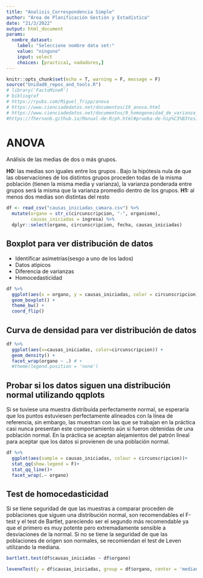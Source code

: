 ```yaml
---
title: "Analisis_Correspondencia Simple"
author: "Área de Planificación Gestión y Estadística"
date: "21/3/2022"
output: html_document
params:
  nombre_dataset:
    label: "Seleccione nombre data set:"
    value: "ninguno"
    input: select
    choices: [practica1, nadadores,]
---
```

```r
knitr::opts_chunk$set(echo = T, warning = F, message = F)
source("Unidad0_repos_and_tools.R")
# library('FactoMineR')
# bibliograf
# https://rpubs.com/Miguel_Tripp/anova
# https://www.cienciadedatos.net/documentos/19_anova.html
# https://www.cienciadedatos.net/documentos/9_homogeneidad_de_varianza_homocedasticidad.html
#https://fhernanb.github.io/Manual-de-R/ph.html#prueba-de-hip%C3%B3tesis-para-la-varianza-sigma2-de-una-poblaci%C3%B3n-normal


```

# ANOVA

Análisis de las medias de dos o más grupos.

**H0:** las medias son iguales entre los grupos . Bajo la hipótesis nula de que las observaciones de los distintos grupos proceden todas de la misma población (tienen la misma media y varianza), la varianza ponderada entre grupos será la misma que la varianza promedio dentro de los grupos.
**H1:** al menos dos medias son distintas del resto

```r
df <- read_csv("causas_iniciadas_camara.csv") %>% 
  mutate(organo = str_c(circunscripcion, "-", organismo),
         causas_iniciadas = ingresa) %>% 
  dplyr::select(organo, circunscripcion, fecha, causas_iniciadas)
```

## Boxplot para ver distribución de datos

- Identificar asimetrías(sesgo a uno de los lados)     
- Datos atipicos       
- Diferencia de varianzas   
- Homocedasticidad   

```r
df %>% 
  ggplot(aes(x = organo, y = causas_iniciadas, color = circunscripcion)) +
  geom_boxplot() +
  theme_bw() +
  coord_flip()
```

## Curva de densidad para ver distribución de datos

```r
df %>% 
  ggplot(aes(x=causas_iniciadas, color=circunscripcion)) +
  geom_density() +
  facet_wrap(organo ~ .) # +
  #theme(legend.position = 'none')
```

## Probar si los datos siguen una distribución normal utilizando qqplots

Si se tuviese una muestra distribuída perfectamente normal, se esperaría que los puntos estuviesen perfectamente alineados con la línea de referencia, sin embargo, las muestran con las que se trabajan en la práctica casi nunca presentan este comportamiento aún si fueron obtenidas de una población normal. En la práctica se aceptan alejamientos del patrón lineal para aceptar que los datos si provienen de una población normal.


```r
df %>% 
  ggplot(aes(sample = causas_iniciadas, colour = circunscripcion))+
  stat_qq(show.legend = F)+
  stat_qq_line()+
  facet_wrap(.~ organo)
```

## Test de homocedasticidad

Si se tiene seguridad de que las muestras a comparar proceden de poblaciones que siguen una distribución normal, son recomendables el F-test y el test de Bartlet, pareciendo ser el segundo más recomendable ya que el primero es muy potente pero extremadamente sensible a desviaciones de la normal. Si no se tiene la seguridad de que las poblaciones de origen son normales, se recomiendan el test de Leven utilizando la mediana.

```r
bartlett.test(df$causas_iniciadas ~ df$organo)
```

```r
leveneTest(y = df$causas_iniciadas, group = df$organo, center = 'median')
```

